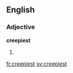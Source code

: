 ==English==

===Adjective===
'''creepiest'''
# {{en-superlative of|creepy}}

[[fr:creepiest]]
[[sv:creepiest]]